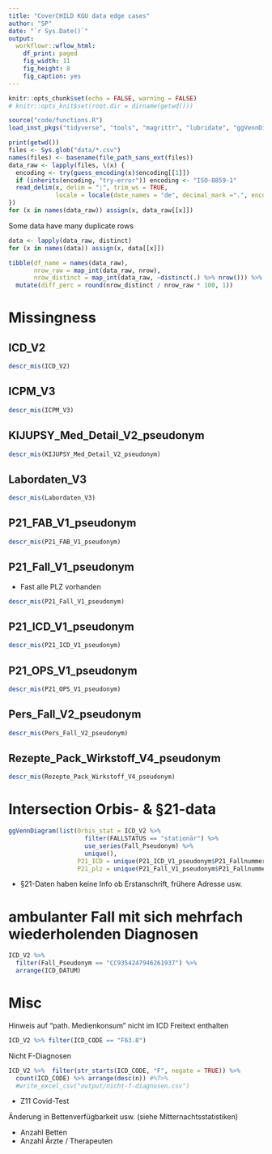 ```yaml
---
title: "CoverCHILD KGU data edge cases"
author: "SP"
date: "`r Sys.Date()`"
output: 
  workflowr::wflow_html: 
    df_print: paged
    fig_width: 11
    fig_height: 8
    fig_caption: yes
---
```


```r
knitr::opts_chunk$set(echo = FALSE, warning = FALSE)
# knitr::opts_knit$set(root.dir = dirname(getwd()))

source("code/functions.R")
load_inst_pkgs("tidyverse", "tools", "magrittr", "lubridate", "ggVennDiagram", "psych")
```

```r
print(getwd())
files <- Sys.glob("data/*.csv")
names(files) <- basename(file_path_sans_ext(files))
data_raw <- lapply(files, \(x) {
  encoding <- try(guess_encoding(x)$encoding[[1]])
  if (inherits(encoding, "try-error")) encoding <- "ISO-8859-1"
  read_delim(x, delim = ";", trim_ws = TRUE,
             locale = locale(date_names = "de", decimal_mark =".", encoding = encoding))
})
for (x in names(data_raw)) assign(x, data_raw[[x]])
```


Some data have many duplicate rows
```r
data <- lapply(data_raw, distinct)
for (x in names(data)) assign(x, data[[x]])

tibble(df_name = names(data_raw), 
       nrow_raw = map_int(data_raw, nrow), 
       nrow_distinct = map_int(data_raw, ~distinct(.) %>% nrow())) %>% 
  mutate(diff_perc = round(nrow_distinct / nrow_raw * 100, 1))
```

# Missingness {.tabset}
## ICD_V2
```r
descr_mis(ICD_V2)
```

## ICPM_V3
```r
descr_mis(ICPM_V3)
```

## KIJUPSY_Med_Detail_V2_pseudonym
```r
descr_mis(KIJUPSY_Med_Detail_V2_pseudonym)
```

## Labordaten_V3
```r
descr_mis(Labordaten_V3)
```

## P21_FAB_V1_pseudonym
```r
descr_mis(P21_FAB_V1_pseudonym)
```

## P21_Fall_V1_pseudonym
- Fast alle PLZ vorhanden
```r
descr_mis(P21_Fall_V1_pseudonym)
```

## P21_ICD_V1_pseudonym
```r
descr_mis(P21_ICD_V1_pseudonym)
```

## P21_OPS_V1_pseudonym
```r
descr_mis(P21_OPS_V1_pseudonym)
```

## Pers_Fall_V2_pseudonym
```r
descr_mis(Pers_Fall_V2_pseudonym)
```

## Rezepte_Pack_Wirkstoff_V4_pseudonym
```r
descr_mis(Rezepte_Pack_Wirkstoff_V4_pseudonym)
```


# Intersection Orbis- & §21-data
```r
ggVennDiagram(list(Orbis_stat = ICD_V2 %>% 
                     filter(FALLSTATUS == "stationär") %>% 
                     use_series(Fall_Pseudonym) %>% 
                     unique(),
                   P21_ICD = unique(P21_ICD_V1_pseudonym$P21_Fallnummer_Pseudonym),
                   P21_plz = unique(P21_Fall_V1_pseudonym$P21_Fallnummer_Pseudonym)))
```
- §21-Daten haben keine Info ob Erstanschrift, frühere Adresse usw.

# ambulanter Fall mit sich mehrfach wiederholenden Diagnosen
```r
ICD_V2 %>% 
  filter(Fall_Pseudonym == "CC9354247946261937") %>% 
  arrange(ICD_DATUM)
```

# Misc
Hinweis auf "path. Medienkonsum" nicht im ICD Freitext enthalten
```r
ICD_V2 %>% filter(ICD_CODE == "F63.8")
```
Nicht F-Diagnosen
```r
ICD_V2 %>%  filter(str_starts(ICD_CODE, "F", negate = TRUE)) %>% 
  count(ICD_CODE) %>% arrange(desc(n)) #%T>%
  #write_excel_csv("output/nicht-f-diagnosen.csv")
```
- Z11 Covid-Test


Änderung in Bettenverfügbarkeit usw. (siehe Mitternachtsstatistiken)

- Anzahl Betten
- Anzahl Ärzte / Therapeuten
